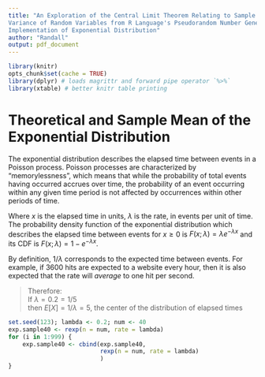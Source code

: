 ```yaml
---
title: "An Exploration of the Central Limit Theorem Relating to Sample Mean and Sample 
Variance of Random Variables from R Language's Pseudorandom Number Generator and its
Implementation of Exponential Distribution"
author: "Randall"
output: pdf_document
---
```


```r
library(knitr)
opts_chunk$set(cache = TRUE)
library(dplyr) # loads magrittr and forward pipe operator `%>%` 
library(xtable) # better knitr table printing
```

# Theoretical and Sample Mean of the Exponential Distribution

The exponential distribution describes the elapsed time between events 
in a Poisson process. Poisson processes are characterized by "memorylessness", 
which means that while the probability of total events having occurred accrues
over time, the probability of an event occurring within any given time period 
is not affected by occurrences within other periods of time.

Where $x$ is the elapsed time in units, $\lambda$ is the rate, in events per unit of
time. The probability density function of the exponential distribution which describes
the elapsed time between events for $x \ge 0$ is $F(x;\lambda) = \lambda e^{-\lambda x}$
and its CDF is $F(x;\lambda) = 1-e^{-\lambda x}$.

By definition, $1/\lambda$ corresponds to the expected time between events. For example, 
if 3600 hits are expected to a website every hour, then it is also expected that the 
rate will *average* to one hit per second.

>Therefore:  
>If $\lambda = 0.2 = 1/5$  
>then $E[X] = 1/\lambda = 5$, the center of the distribution of elapsed times

```r
set.seed(123); lambda <- 0.2; num <- 40
exp.sample40 <- rexp(n = num, rate = lambda)
for (i in 1:999) {
    exp.sample40 <- cbind(exp.sample40,
                          rexp(n = num, rate = lambda)
                          )
}

```

